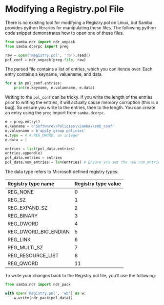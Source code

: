 # Modifying a Registry.pol File {#regpol}

There is no existing tool for modifying a Registry.pol on Linux, but Samba provides python libraries for manipulating these files. The following python code snippet demonstrates how to open one of these files.

```python
from samba.ndr import ndr_unpack
from samba.dcerpc import preg

raw = open('Registry.pol', 'rb').read()
pol_conf = ndr_unpack(preg.file, raw)
```

The parsed file contains a list of entries, which you can iterate over. Each entry contains a keyname, valuename, and data.

```python
for e in pol_conf.entries:
    print(e.keyname, e.valuename, e.data)
```

Writing to the `pol_conf` can be tricky. If you write the length of the entries prior to writing the entries, it will actually cause memory corruption (this is a bug). So ensure you write to the entries, then to the length. You can create an entry using the `preg` import from `samba.dcerpc`.

```python
e = preg.entry()
e.keyname = b'Software\\Policies\\Samba\\smb_conf'
e.valuename = b'apply group policies'
e.type = 4 # REG_DWORD, an integer
e.data = 1

entries = list(pol_data.entries)
entries.append(e)
pol_data.entries = entries
pol_data.num_entries = len(entries) # Ensure you set the new num_entries last
```

The data type refers to Microsoft defined registry types:

<table>
 <thead>
  <tr>
   <th style="text-align:left;">Registry type name</th>
   <th style="text-align:left;">Registry type value</th>
  </tr>
 </thead>
<tbody>
  <tr>
   <td>REG\_NONE</td>
   <td>0</td>
  </tr>
  <tr>
   <td>REG\_SZ</td>
   <td>1</td>
  </tr>
  <tr>
   <td>REG\_EXPAND\_SZ</td>
   <td>2</td>
  </tr>
  <tr>
   <td>REG\_BINARY</td>
   <td>3</td>
  </tr>
  <tr>
   <td>REG\_DWORD</td>
   <td>4</td>
  </tr>
  <tr>
   <td>REG\_DWORD\_BIG\_ENDIAN</td>
   <td>5</td>
  </tr>
  <tr>
   <td>REG\_LINK</td>
   <td>6</td>
  </tr>
  <tr>
   <td>REG\_MULTI\_SZ</td>
   <td>7</td>
  </tr>
  <tr>
   <td>REG\_RESOURCE\_LIST</td>
   <td>8</td>
  </tr>
  <tr>
   <td>REG\_QWORD</td>
   <td>11</td>
  </tr>
</tbody>
</table>

To write your changes back to the Registry.pol file, you'll use the following:

```python
from samba.ndr import ndr_pack

with open('Registry.pol', 'wb') as w:
    w.write(ndr_pack(pol_data))
```
